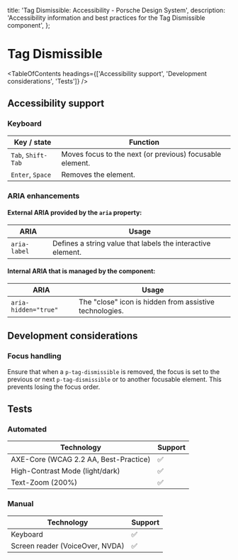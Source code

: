 
  title: 'Tag Dismissible: Accessibility - Porsche Design System',
  description: 'Accessibility information and best practices for the Tag Dismissible component',
};

# Tag Dismissible <ComponentStatus tagName="p-tag-dismissible"></ComponentStatus>

<TableOfContents headings={['Accessibility support', 'Development considerations', 'Tests']} />

## Accessibility support

### Keyboard

| Key / state        | Function                                                 |
| ------------------ | -------------------------------------------------------- |
| `Tab`, `Shift-Tab` | Moves focus to the next (or previous) focusable element. |
| `Enter`, `Space`   | Removes the element.                                     |

### ARIA enhancements

#### External **ARIA** provided by the `aria` property:

| ARIA         | Usage                                                       |
| ------------ | ----------------------------------------------------------- |
| `aria-label` | Defines a string value that labels the interactive element. |

#### Internal **ARIA** that is managed by the component:

| ARIA                 | Usage                                                   |
| -------------------- | ------------------------------------------------------- |
| `aria-hidden="true"` | The "close" icon is hidden from assistive technologies. |

## Development considerations

### Focus handling

Ensure that when a `p-tag-dismissible` is removed, the focus is set to the previous or next `p-tag-dismissible` or to
another focusable element. This prevents losing the focus order.

## Tests

### Automated

| Technology                            | Support |
| ------------------------------------- | ------- |
| AXE-Core (WCAG 2.2 AA, Best-Practice) | ✅      |
| High-Contrast Mode (light/dark)       | ✅      |
| Text-Zoom (200%)                      | ✅      |

### Manual

| Technology                      | Support |
| ------------------------------- | ------- |
| Keyboard                        | ✅      |
| Screen reader (VoiceOver, NVDA) | ✅      |
